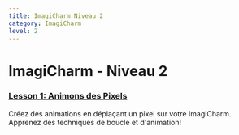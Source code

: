 ```yaml
---
title: ImagiCharm Niveau 2
category: ImagiCharm
level: 2
---
```


# ImagiCharm - Niveau 2

### [Lesson 1: Animons des Pixels](./L2-E1)
Créez des animations en déplaçant un pixel sur votre ImagiCharm. Apprenez des techniques de boucle et d'animation!
